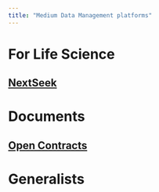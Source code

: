 ```yaml
---
title: "Medium Data Management platforms"
---
```


# For Life Science

## [NextSeek](https://github.com/BMCBCC/NExtSEEK)

# Documents

## [Open Contracts](https://jsv4.github.io/OpenContracts/)

# Generalists
